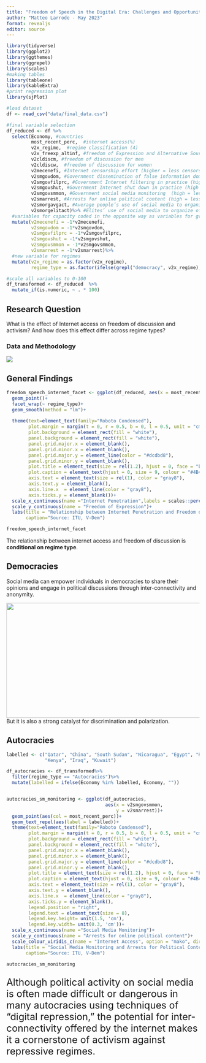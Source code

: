 ```yaml
---
title: "Freedom of Speech in the Digital Era: Challenges and Opportunities"
author: "Matteo Larrode - May 2023"
format: revealjs
editor: source
---
```


```r
library(tidyverse)
library(ggplot2)
library(ggthemes)
library(ggrepel)
library(scales)
#making tables
library(tableone)
library(kableExtra)
#print regression plot
library(sjPlot)

#load dataset
df <- read_csv("data/final_data.csv")

#final variable selection
df_reduced <- df %>% 
  select(Economy, #countries
         most_recent_perc,  #internet access(%)
         v2x_regime,  #regime classification (4)
         v2x_freexp_altinf, #freedom of Expression and Alternative Sources of Information index
         v2cldiscm, #freedom of discussion for men
         v2cldiscw,  #freedom of discussion for women
         v2mecenefi, #Internet censorship effort (higher = less censorship)
         v2smgovdom, #Government dissemination of false information domestic (higher = less dissemination)
         v2smgovfilprc, #Government Internet filtering in practice (high = less often)
         v2smgovshut, #Government Internet shut down in practice (high = less often)
         v2smgovsmmon, #Government social media monitoring  (high = less monitoring)
         v2smarrest, #Arrests for online political content (high = less likely)
         v2smorgavgact, #Average people’s use of social media to organize offline action
         v2smorgelitact)%>% #Elites’ use of social media to organize offline action
  #variables for capacity coded in the opposite way as variables for gvt action: reverse code them
  mutate(v2mecenefi = -1*v2mecenefi,
         v2smgovdom = -1*v2smgovdom,
         v2smgovfilprc = -1*v2smgovfilprc,
         v2smgovshut = -1*v2smgovshut,
         v2smgovsmmon = -1*v2smgovsmmon,
         v2smarrest = -1*v2smarrest)%>%
  #new variable for regimes
  mutate(v2x_regime = as.factor(v2x_regime),
         regime_type = as.factor(ifelse(grepl("democracy", v2x_regime), "Democracies", "Autocracies")))

#scale all variables to 0-100
df_transformed <- df_reduced  %>% 
  mutate_if(is.numeric, ~ . * 100)
```

## Research Question

What is the effect of  Internet access on freedom of discussion and activism? 
And how does this effect differ across regime types?

### Data and Methodology

![](report_slides_files/img/dataset.png)

## General Findings

```r
freedom_speech_internet_facet <- ggplot(df_reduced, aes(x = most_recent_perc, y = v2x_freexp_altinf))+
  geom_point()+
  facet_wrap(~ regime_type)+
  geom_smooth(method = "lm")+
  
  theme(text=element_text(family="Roboto Condensed"),
        plot.margin = margin(t = 0, r = 0.5, b = 0, l = 0.5, unit = "cm"),
        plot.background = element_rect(fill = "white"),
        panel.background = element_rect(fill = "white"),
        panel.grid.major.x = element_blank(),
        panel.grid.minor.x = element_blank(),
        panel.grid.major.y = element_line(color = "#dcdbd8"),
        panel.grid.minor.y = element_blank(),
        plot.title = element_text(size = rel(1.2), hjust = 0, face = "bold"),
        plot.caption = element_text(hjust = 0, size = 9, colour = "#4B4B4B"),
        axis.text = element_text(size = rel(1), color = "gray8"),
        axis.text.y = element_blank(),
        axis.line.x  = element_line(color = "gray8"),
        axis.ticks.y = element_blank())+
  scale_x_continuous(name ="Internet Penetration",labels = scales::percent_format(accuracy = 1))+
  scale_y_continuous(name = "Freedom of Expression")+
  labs(title = "Relationship between Internet Penetration and Freedom of Discussion \nDepending on Regime Type",
       caption="Source: ITU, V-Dem")

freedom_speech_internet_facet
```

The relationship between internet access and freedom of discussion is **conditional on regime type**.

## Democracies

Social media can empower individuals in democracies to share their opinions and engage in political discussions through inter-connectivity and anonymity. 

![](report_slides_files/img/table1.png){width=750 height=300}
</br>
But it is also a strong catalyst for discrimination and polarization. 

## Autocracies

```r
labelled <- c("Qatar", "China", "South Sudan", "Nicaragua", "Egypt", "Russia",
              "Kenya", "Iraq", "Kuwait")

df_autocracies <- df_transformed%>%
  filter(regime_type == "Autocracies")%>%
  mutate(labelled = ifelse(Economy %in% labelled, Economy, ""))


autocracies_sm_monitoring <- ggplot(df_autocracies, 
                                    aes(x = v2smgovsmmon, 
                                        y = v2smarrest))+
  geom_point(aes(col = most_recent_perc))+
  geom_text_repel(aes(label = labelled))+
  theme(text=element_text(family="Roboto Condensed"),
        plot.margin = margin(t = 0, r = 0.5, b = 0, l = 0.5, unit = "cm"),
        plot.background = element_rect(fill = "white"),
        panel.background = element_rect(fill = "white"),
        panel.grid.major.x = element_blank(),
        panel.grid.minor.x = element_blank(),
        panel.grid.major.y = element_line(color = "#dcdbd8"),
        panel.grid.minor.y = element_blank(),
        plot.title = element_text(size = rel(1.2), hjust = 0, face = "bold"),
        plot.caption = element_text(hjust = 0, size = 9, colour = "#4B4B4B"),
        axis.text = element_text(size = rel(1), color = "gray8"),
        axis.text.y = element_blank(),
        axis.line.x  = element_line(color = "gray8"),
        axis.ticks.y = element_blank(),
        legend.position = "right",
        legend.text = element_text(size = 8),
        legend.key.height= unit(1.5, 'cm'),
        legend.key.width= unit(0.3, 'cm'))+
  scale_x_continuous(name ="Social Media Monitoring")+
  scale_y_continuous(name = "Arrests for online political content")+
  scale_colour_viridis_c(name = "Internet Access", option = "mako", direction = -1) +
  labs(title = "Social Media Monitoring and Arrests for Political Content Among Autocracies",
       caption="Source: ITU, V-Dem")

autocracies_sm_monitoring
```

::: {style="font-size:25px"}

Although political activity on social media is often made difficult or dangerous in many autocracies using techniques of "digital repression," the potential for inter-connectivity offered by the internet makes it a cornerstone of activism against repressive regimes.

:::